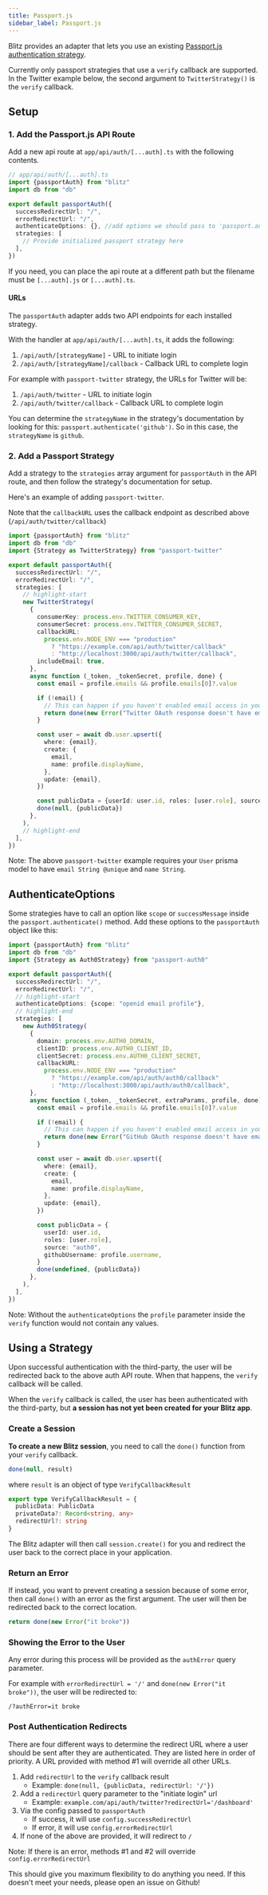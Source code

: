 ```yaml
---
title: Passport.js
sidebar_label: Passport.js
---
```


Blitz provides an adapter that lets you use an existing [Passport.js authentication strategy](http://www.passportjs.org/packages/).

Currently only passport strategies that use a `verify` callback are supported. In the Twitter example below, the second argument to `TwitterStrategy()` is the `verify` callback.

## Setup

### 1. Add the Passport.js API Route

Add a new api route at `app/api/auth/[...auth].ts` with the following contents.

```ts
// app/api/auth/[...auth].ts
import {passportAuth} from "blitz"
import db from "db"

export default passportAuth({
  successRedirectUrl: "/",
  errorRedirectUrl: "/",
  authenticateOptions: {}, //add options we should pass to 'passport.authorize()' here
  strategies: [
    // Provide initialized passport strategy here
  ],
})
```

If you need, you can place the api route at a different path but the filename must be `[...auth].js` or `[...auth].ts`.

#### URLs

The `passportAuth` adapter adds two API endpoints for each installed strategy.

With the handler at `app/api/auth/[...auth].ts`, it adds the following:

1. `/api/auth/[strategyName]` - URL to initiate login
2. `/api/auth/[strategyName]/callback` - Callback URL to complete login

For example with `passport-twitter` strategy, the URLs for Twitter will be:

1. `/api/auth/twitter` - URL to initiate login
2. `/api/auth/twitter/callback` - Callback URL to complete login

You can determine the `strategyName` in the strategy's documentation by looking for this: `passport.authenticate('github')`. So in this case, the `strategyName` is `github`.

### 2. Add a Passport Strategy

Add a strategy to the `strategies` array argument for `passportAuth` in the API route, and then follow the strategy's documentation for setup.

Here's an example of adding `passport-twitter`.

Note that the `callbackURL` uses the callback endpoint as described above (`/api/auth/twitter/callback`)

```ts
import {passportAuth} from "blitz"
import db from "db"
import {Strategy as TwitterStrategy} from "passport-twitter"

export default passportAuth({
  successRedirectUrl: "/",
  errorRedirectUrl: "/",
  strategies: [
    // highlight-start
    new TwitterStrategy(
      {
        consumerKey: process.env.TWITTER_CONSUMER_KEY,
        consumerSecret: process.env.TWITTER_CONSUMER_SECRET,
        callbackURL:
          process.env.NODE_ENV === "production"
            ? "https://example.com/api/auth/twitter/callback"
            : "http://localhost:3000/api/auth/twitter/callback",
        includeEmail: true,
      },
      async function (_token, _tokenSecret, profile, done) {
        const email = profile.emails && profile.emails[0]?.value

        if (!email) {
          // This can happen if you haven't enabled email access in your twitter app permissions
          return done(new Error("Twitter OAuth response doesn't have email."))
        }

        const user = await db.user.upsert({
          where: {email},
          create: {
            email,
            name: profile.displayName,
          },
          update: {email},
        })

        const publicData = {userId: user.id, roles: [user.role], source: "twitter"}
        done(null, {publicData})
      },
    ),
    // highlight-end
  ],
})
```

Note: The above `passport-twitter` example requires your `User` prisma model to have `email String @unique` and `name String`.

## AuthenticateOptions
Some strategies have to call an option like `scope` or `successMessage` inside the `passport.authenticate()` method. Add
these options to the `passportAuth` object like this:

```ts
import {passportAuth} from "blitz"
import db from "db"
import {Strategy as Auth0Strategy} from "passport-auth0"

export default passportAuth({
  successRedirectUrl: "/",
  errorRedirectUrl: "/",
  // highlight-start
  authenticateOptions: {scope: "openid email profile"},
  // highlight-end
  strategies: [
    new Auth0Strategy(
      {
        domain: process.env.AUTH0_DOMAIN,
        clientID: process.env.AUTH0_CLIENT_ID,
        clientSecret: process.env.AUTH0_CLIENT_SECRET,
        callbackURL:
          process.env.NODE_ENV === "production"
            ? "https://example.com/api/auth/auth0/callback"
            : "http://localhost:3000/api/auth/auth0/callback",
      },
      async function (_token, _tokenSecret, extraParams, profile, done) {
        const email = profile.emails && profile.emails[0]?.value

        if (!email) {
          // This can happen if you haven't enabled email access in your twitter app permissions
          return done(new Error("GitHub OAuth response doesn't have email."))
        }

        const user = await db.user.upsert({
          where: {email},
          create: {
            email,
            name: profile.displayName,
          },
          update: {email},
        })

        const publicData = {
          userId: user.id,
          roles: [user.role],
          source: "auth0",
          githubUsername: profile.username,
        }
        done(undefined, {publicData})
      },
    ),
  ],
})
```

Note: Without the `authenticateOptions` the `profile` parameter inside the `verify` function would not contain any values.

## Using a Strategy

Upon successful authentication with the third-party, the user will be redirected back to the above auth API route. When that happens, the `verify` callback will be called.

When the `verify` callback is called, the user has been authenticated with the third-party, but **a session has not yet been created for your Blitz app**.

### Create a Session

**To create a new Blitz session**, you need to call the `done()` function from your `verify` callback.

```ts
done(null, result)
```

where `result` is an object of type `VerifyCallbackResult`

```ts
export type VerifyCallbackResult = {
  publicData: PublicData
  privateData?: Record<string, any>
  redirectUrl?: string
}
```

The Blitz adapter will then call `session.create()` for you and redirect the user back to the correct place in your application.

### Return an Error

If instead, you want to prevent creating a session because of some error, then call `done()` with an error as the first argument. The user will then be redirected back to the correct location.

```ts
return done(new Error("it broke"))
```

### Showing the Error to the User

Any error during this process will be provided as the `authError` query parameter.

For example with `errorRedirectUrl = '/'` and `done(new Error("it broke"))`, the user will be redirected to:

```
/?authError=it broke
```

### Post Authentication Redirects

There are four different ways to determine the redirect URL where a user should be sent after they are authenticated. They are listed here in order of priority. A URL provided with method #1 will override all other URLs.

1. Add `redirectUrl` to the `verify` callback result
   - Example: `done(null, {publicData, redirectUrl: '/'})`
2. Add a `redirectUrl` query parameter to the "initiate login" url
   - Example: `example.com/api/auth/twitter?redirectUrl='/dashboard'`
3. Via the config passed to `passportAuth`
   - If success, it will use `config.successRedirectUrl`
   - If error, it will use `config.errorRedirectUrl`
4. If none of the above are provided, it will redirect to `/`

Note: If there is an error, methods #1 and #2 will override `config.errorRedirectUrl`

This should give you maximum flexibility to do anything you need. If this doesn't meet your needs, please open an issue on Github!
